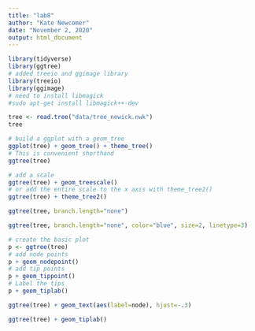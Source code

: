 ```yaml
---
title: "lab8"
author: "Kate Newcomer"
date: "November 2, 2020"
output: html_document
---
```


```r
library(tidyverse)
library(ggtree)
# added treeio and ggimage library
library(treeio)
library(ggimage)
# need to install libmagick 
#sudo apt-get install libmagick++-dev
```
```r
tree <- read.tree("data/tree_newick.nwk")
tree
```


```r
# build a ggplot with a geom_tree
ggplot(tree) + geom_tree() + theme_tree()
# This is convenient shorthand
ggtree(tree)
```

```r
# add a scale
ggtree(tree) + geom_treescale()
# or add the entire scale to the x axis with theme_tree2()
ggtree(tree) + theme_tree2()
```
```r
ggtree(tree, branch.length="none")
```
```r
ggtree(tree, branch.length="none", color="blue", size=2, linetype=3)
```
```r
# create the basic plot
p <- ggtree(tree)
# add node points
p + geom_nodepoint()
# add tip points
p + geom_tippoint()
# Label the tips
p + geom_tiplab()
```
```r
ggtree(tree) + geom_text(aes(label=node), hjust=-.3)
```
```r
ggtree(tree) + geom_tiplab()
```




